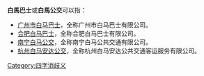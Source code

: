 '''白馬巴士'''或'''白馬公交'''可以指：
* [[广州市白马巴士|广州市白马巴士]]，全称广州市白马巴士有限公司。
* [[合肥白马巴士|合肥白马巴士]]，全称合肥白马巴士有限公司。
* [[南宁白马公交|南宁白马公交]]，全称南宁白马公共交通有限公司。
* [[杭州白马安达公交|杭州白马安达公交]]，全称杭州白马安达公共交通客运服务有限公司。
{{disambig}}
[[Category:四字消歧义|Category:四字消歧义]]